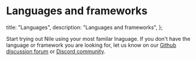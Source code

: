 # Languages and frameworks

  title: "Languages",
  description: "Languages and frameworks",
};

Start trying out Nile using your most familar lnaguage. If you don't have the language or framework you are looking for, let us know on our [Github discussion forum](https://github.com/orgs/niledatabase/discussions) or [Discord community](https://discord.gg/8UuBB84tTy).
<Cards>
  <Card file="./languages/sql.mdx" root="getting-started" />
  <Card file="./languages/nextjs.mdx" root="getting-started" />
  <Card file="./languages/node.mdx" root="getting-started" />
  <Card file="./languages/java.mdx" root="getting-started" />
</Cards>